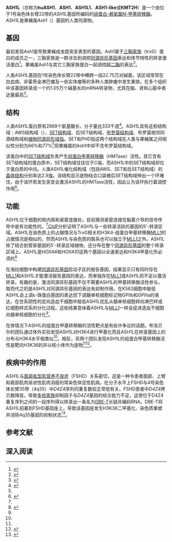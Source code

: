 {{PBB|geneid=55870}}
'''ASH1L'''（亦称为'''huASH1'''、'''ASH1'''、'''ASH1L1'''、'''ASH1-like'''或'''KMT2H'''）是一个由位于1号染色体长臂22带的''ASH1L''基因所编码的[[组蛋白甲基转移酶|组蛋白-赖氨酸''N''-甲基转移酶]]。''ASH1L''是果蝇属''Ash1''（{{lang-en|'''''a'''bsent, '''s'''mall, or '''h'''omeotic discs '''1'''''}}）基因的人类同源物。

== 基因 ==
最初发现''Ash1''是导致果蝇成虫盘突变表型的基因。Ash1属于[[三胸家族|三胸家族]]（trxG）蛋白的成员之一，三胸家族是一群涉及到调控[[同源异形基因|同源异形基因]]表达和体节特性的转录激活蛋白<ref name="tanaka">{{cite journal|last=Tanaka|first=Yujiro|coauthors=Koji Kawahashi, Zen-Ichiro Katagiri, Yasuhiro Nakayama, Milind Mahajan, Dimitris Kioussis|title=Dual function of histone H3 Lysine 36 methyltransferase ASH1 in regulation of Hox gene expression|journal=PLoS One|date=November 2011|volume=6|issue=11|pages=e28171|accessdate=24 August 2012}}</ref>。果蝇属Ash1与其它三胸家族蛋白一起调控[[超二胸|超二胸]]的表达<ref>{{cite journal|last=Rozovskaia|first=T|coauthors=Tillib S, Smith S, Sedkov Y, Rozenblatt-Rosen O, Petruk S, Yano T, Nakamura T, Ben-Simchon L, Gildea J, Croce CM, Shearn A, Canaani E, Mazo A|title=Trithorax and ASH1 interact directly and associate with the trithorax group-responsive bxd region of the Ultrabithorax promoter.|url=https://archive.org/details/sim_molecular-and-cellular-biology_1999-09_19_9/page/6441|journal=Mol Cell Biol|date=September 1999|volume=19|issue=9|pages=6441–7}}</ref>。

人类''ASH1L''基因在1号染色体长臂22带中横跨一段22.75万对碱基。该区域常常在白血病、非霍奇金淋巴瘤及一些实体瘤等的多种人类肿瘤中发生重排。在多个组织中该基因转录成一个约1.05万个碱基长的mRNA转录物，尤其在脑、肾和心脏中表达量最高<ref name="Nakamura">{{cite journal|last=Nakamura|first=Tatsuya|coauthors=Janna Blechman, Shinichiro Tada, Tanya Rozovskaia, Takahiro Itoyama, Florencia Bullrich, Alexander Mazo, Carlo M. Croce, Benjamin Geiger, Eli Canaani|title=huASH1 protein, a putative transcription factor encoded by a human homologue of the Drosophila ash1 gene, localizes to both nuclei and cell-cell tight junctions|journal=PNAS|date=20 June 2000|volume=97|issue=13|pages=7284–7289}}</ref>。

== 结构 ==
人类ASH1L蛋白质有2969个氨基酸长，分子量达333千道<ref>{{cite web|title=ASH1L_HUMAN|url=http://www.uniprot.org/uniprot/Q9NR48|work=UniProt|accessdate=24 August 2012|archive-date=2014-02-22|archive-url=https://web.archive.org/web/20140222161356/http://www.uniprot.org/uniprot/Q9NR48|dead-url=no}}</ref>。ASH1L具有这些结构域：AWS结构域（{{lang-en|'''a'''ssociated '''w'''ith '''S'''ET domain}}）、[[SET结构域|SET结构域]]、后SET结构域、[[布罗莫结构域|布罗莫结构域]]、布罗莫相邻同源结构域和[[植物同源异形域指|植物同源异形域指]]。SET和PHD指这两个结构域在人类与果蝇属之间相似性分别为66%和77%<ref name="Nakamura" />但果蝇属的Ash1中却不含布罗莫结构域。

该蛋白中的[[SET结构域|SET结构域]]负责产生[[组蛋白甲基转移酶|组蛋白甲基转移酶]]（HMTase）活性。其它含有SET结构域的蛋白质中，SET结构域往往位于C端，而ASH1L中的SET结构域却位于蛋白质的中间。人类ASH1L催化结构域（包括AWS、SET和后SET结构域）的[[晶体结构|晶体结构]]分别率达2.9[[埃|埃]]。该结构显示底物结合口袋被后SET结构域伸出一个环堵住，由于该环若发生突变会激活ASH1L的HMTase活性，因此认为该环执行着调控作用<ref name="an">{{cite journal|last=An|first=Sojin|coauthors=Kown Joo Yeo, Young Ho Jeon, Ji-Joon Song|title=Crystal structure of the human histone methyltransferase ASH1L catalytic domain and its implications for the regulatory mechanism|url=https://archive.org/details/sim_journal-of-biological-chemistry_2011-03-11_286_10/page/8369|journal=J Biol Chem|date=11 March 2011|volume=286|issue=10|pages=8369–8374}}</ref>。

== 功能 ==
ASH1L位于细胞的核内斑和紧密连接处，目前猜测紧密连接在黏着介导的信号传导中是有功能性的。<ref name="Nakamura" />[[染色质免疫沉淀|ChIP]]分析证明了ASH1L与一些转录活跃的基因的5'-转录区域。ASH1L在染色质上的占据情况与TrxG相关的H3K4-组蛋白甲基转移酶[[MLL1|MLL1]]的占据情况是相似的，然而ASH1L与染色质的联系也可以独立于[[MLL1|MLL1]]之外。ASH1L除了结合到管家基因的5'-转录区域植物，还分布在整个[[同源异形基因|同源异形基因]]的整个转录区域上。ASH1L是''HOXA6''和''HOXA10''这两个基因以全速表达和H3K4甲基化所必须的<ref name="gregory">{{cite journal|last=Gregory|first=Gregory|coauthors=Christopher Vakoc, Tanya Rozovskaia, Xingwu Zheng, Shetal Patel, Tatsuya Nakamura, Eli Canaani, Gerd Blobel|title=Mammalian ASH1L is a histone methyltransferase that occupies the transcribed region of active genes|journal=Mol Cell Biol|date=8 October 2007|volume=27|issue=24|pages=8466–8479}}</ref>

在海拉细胞中构建[[同源异形基因|同源异形基因]]启动子区的报告基因，结果显示只有同时存在[[MLL1|MLL1]]和ASH1L才能激活报告基因的表达，而单独存在[[MLL1|MLL1]]或ASH1L则不足以激活转录。有趣的是，激活同源异形基因不仅不需要ASH1L的甲基转移酶活性参与，取而代之的是ASH1L对同源异形基因的表达有抑制作用。在K562细胞中敲低ASH1L会上调ε-珠蛋白基因的表达但下调髓单核细胞标记物GPⅡb和GPⅢa的表达，在世系阴性的定向造血干细胞中敲低ASH1L扰乱从髓单核细胞转向淋巴样或红细胞样式系的分化过程。这些结果意味着ASH1L与[[MLL1|MLL1]]一样会促进造血干细胞向髓单核细胞的分化<ref name="tanaka" />。

在体情况下ASH1L的组蛋白甲基转移酶的活性靶点是有些许争议的话题。布洛贝尔的团队通过体外实验发现ASH1L对H3K4进行甲基化而且ASH1L在转录基因上的分布与H3K4水平相类似<ref name="gregory" />。相反，另两个团队发现ASH1L的组蛋白甲基转移酶活性是靶向H3K36的并以核小体作为底物<ref name="an" /><ref>{{cite journal|last=Tanaka|first=Tatsuya|coauthors=Tanaka Y, Katagiri Z, Kawahashi K, Kioussis D, Kitajima S|title=Trithorax-group protein ASH1 methylates histone H3 lysine 36|journal=Gene|date=1 Aug 2007|volume=397|issue=1-2|pages=161–8}}</ref>。

== 疾病中的作用 ==
ASH1L与[[面肩肱型肌营养不良症|面肩肱型肌营养不良症]]（FSHD）关系密切，这是一种令患者面部、上臂和肩部肌肉渐进性肌肉消瘦的常染色体显性肌病。在分子水平上FSHD与4号染色体长臂35带（4q35）中''D4Z4''序列的重复数较正常低有关。FSHD患者中''D4Z4''拷贝数降低，导致[[多梳家族|多梳家族]]抑制因子与''D4Z4''基因的结合能力不足，这使位于D4Z4重复序列之间的一段序列得以转录出一条名为[[DBE-T|DBE-T]]长链非编码RNA。DBE-T将ASH1L招募到FSHD基因座上，导致该基因座发生H3K36二甲基化、染色质重塑并消除4q35基因的抑制状态<ref>{{cite journal|last=Cabianca|first=Daphne|coauthors=Valentina Casa, Beatrice Bodega, Alexandros Xynos, Enrico Ginelli, Yujiro Tanaka, Davide Gabellini|title=A long ncRNA links copy number variation to a polycomb/trithorax epigenetic switch in FSHD muscular dystrophy|journal=Cell|date=11 May 2012|volume=149|pages=819–31}}</ref>。

== 参考文献 ==
{{reflist}}

== 深入阅读 ==
{{refbegin | 2}}
{{PBB_Further_reading 
| citations = 
*{{cite journal  | author=Nagase T, Kikuno R, Ishikawa KI, ''et al.'' |title=Prediction of the coding sequences of unidentified human genes. XVI. The complete sequences of 150 new cDNA clones from brain which code for large proteins in vitro. |journal=DNA Res. |volume=7 |issue= 1 |pages= 65–73 |year= 2000 |pmid= 10718198 |doi=10.1093/dnares/7.1.65  }}
*{{cite journal  | author=Brandenberger R, Wei H, Zhang S, ''et al.'' |title=Transcriptome characterization elucidates signaling networks that control human ES cell growth and differentiation. |journal=Nat. Biotechnol. |volume=22 |issue= 6 |pages= 707–16 |year= 2005 |pmid= 15146197 |doi= 10.1038/nbt971 }}
*{{cite journal  | author=Colland F, Jacq X, Trouplin V, ''et al.'' |title=Functional proteomics mapping of a human signaling pathway. |journal=Genome Res. |volume=14 |issue= 7 |pages= 1324–32 |year= 2004 |pmid= 15231748 |doi= 10.1101/gr.2334104  | pmc=442148 }}
*{{cite journal  | author=Kimura K, Wakamatsu A, Suzuki Y, ''et al.'' |title=Diversification of transcriptional modulation: large-scale identification and characterization of putative alternative promoters of human genes. |journal=Genome Res. |volume=16 |issue= 1 |pages= 55–65 |year= 2006 |pmid= 16344560 |doi= 10.1101/gr.4039406  | pmc=1356129 }}
*{{cite journal  | author=Gregory SG, Barlow KF, McLay KE, ''et al.'' |title=The DNA sequence and biological annotation of human chromosome 1. |journal=Nature |volume=441 |issue= 7091 |pages= 315–21 |year= 2006 |pmid= 16710414 |doi= 10.1038/nature04727 }}
*{{cite journal  | author=Vasilescu J, Zweitzig DR, Denis NJ, ''et al.'' |title=The proteomic reactor facilitates the analysis of affinity-purified proteins by mass spectrometry: application for identifying ubiquitinated proteins in human cells. |journal=J. Proteome Res. |volume=6 |issue= 1 |pages= 298–305 |year= 2007 |pmid= 17203973 |doi= 10.1021/pr060438j }}
*{{cite journal  | author=Gregory GD, Vakoc CR, Rozovskaia T, ''et al.'' |title=Mammalian ASH1L is a histone methyltransferase that occupies the transcribed region of active genes. | url=https://archive.org/details/sim_molecular-and-cellular-biology_2007-12_27_24/page/8466 |journal=Mol. Cell. Biol. |volume=27 |issue= 24 |pages= 8466–79 |year= 2007 |pmid= 17923682 |doi= 10.1128/MCB.00993-07  | pmc=2169421 }}
}}
{{refend}}

<!-- The PBB_Controls template provides controls for Protein Box Bot, please see Template:PBB_Controls for details. -->
{{PBB_Controls
| update_page = yes 
| require_manual_inspection = no 
| update_protein_box = yes
| update_summary = yes
| update_citations = yes
}}